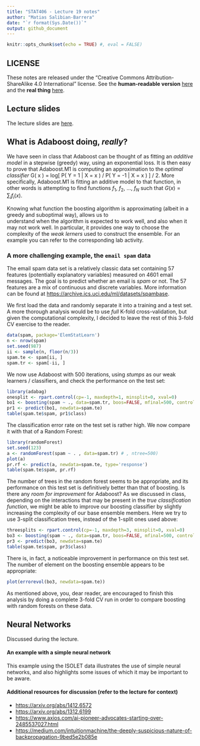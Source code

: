 ```yaml
---
title: "STAT406 - Lecture 19 notes"
author: "Matias Salibian-Barrera"
date: "`r format(Sys.Date())`"
output: github_document
---
```


```r
knitr::opts_chunk$set(echo = TRUE) #, eval = FALSE)
```

## LICENSE
These notes are released under the 
"Creative Commons Attribution-ShareAlike 4.0 International" license. 
See the **human-readable version** [here](https://creativecommons.org/licenses/by-sa/4.0/)
and the **real thing** [here](https://creativecommons.org/licenses/by-sa/4.0/legalcode). 

## Lecture slides

The lecture slides are [here](STAT406-17-lecture-19.pdf).

## What is Adaboost doing, *really*? 

We have seen in class that Adaboost can be thought of as 
fitting an *additive model* in a stepwise (greedy) way,
using an exponential loss. 
It is then easy to prove that Adaboost.M1 
is computing an approximation to the *optimal classifier*
G( x ) = log[ P( Y = 1 | X = x ) / P( Y = -1 | X = x ) ] / 2.
More specifically, Adaboost.M1 is fitting an 
additive model to that function, in other words is
attempting to find functions $f_1$, $f_2$, ..., $f_N$ such that 
$G(x) = \sum_i f_i( x )$. 

Knowing what function the boosting algorithm is approximating (albeit in 
a greedy and suboptimal way), allows us to   
understand when the algorithm is expected to work well,
and also when it may not work well. 
In particular, it provides one way to choose the complexity of the 
*weak lerners* used to construct the ensemble. For an example
you can refer to the corresponding lab activity. 

### A more challenging example, the `email spam` data

The email spam data set is a relatively classic data set 
containing 57 features (potentially explanatory variables) 
measured on 4601 email messages. The goal is to predict
whether an email is *spam* or not. The 57 features are 
a mix of continuous and discrete variables. More information
can be found at
[https://archive.ics.uci.edu/ml/datasets/spambase](https://archive.ics.uci.edu/ml/datasets/spambase).

We first load the data and randomly separate it into a training and
a test set. A more thorough analysis would be to use 
*full* K-fold cross-validation, but given the computational
complexity, I decided to leave the rest of this 
3-fold CV exercise to the reader. 
```r
data(spam, package='ElemStatLearn')
n <- nrow(spam)
set.seed(987)
ii <- sample(n, floor(n/3))
spam.te <- spam[ii, ]
spam.tr <- spam[-ii, ]
```
We now use Adaboost with 500 iterations, using *stumps* as our
weak learners / classifiers, and check the performance on
the test set:
```r
library(adabag)
onesplit <- rpart.control(cp=-1, maxdepth=1, minsplit=0, xval=0)
bo1 <- boosting(spam ~ ., data=spam.tr, boos=FALSE, mfinal=500, control=onesplit)
pr1 <- predict(bo1, newdata=spam.te)
table(spam.te$spam, pr1$class)
```
The classification error rate on the test set is rather high. We now
compare it with that of a Random Forest:

```r
library(randomForest)
set.seed(123) 
a <- randomForest(spam ~ . , data=spam.tr) # , ntree=500)
plot(a)
pr.rf <- predict(a, newdata=spam.te, type='response')
table(spam.te$spam, pr.rf)
```

The number of trees in the random forest seems to be appropriate, and its
performance on this test set is definitively better than that of 
boosting. Is there any *room for improvement* for Adaboost? 
As we discussed in class, depending on the interactions that may be 
present in the *true classification function*, we might be able to 
improve our boosting classifier by slightly increasing the complexity
of our base ensemble members. Here we try to use 3-split classification
trees, instead of the 1-split ones used above:
```r
threesplits <- rpart.control(cp=-1, maxdepth=3, minsplit=0, xval=0)
bo3 <- boosting(spam ~ ., data=spam.tr, boos=FALSE, mfinal=500, control=threesplits)
pr3 <- predict(bo3, newdata=spam.te)
table(spam.te$spam, pr3$class)
```
There is, in fact, a noticeable improvement in performance on this
test set. The number of element on the boosting ensemble appears to be
appropriate:

```r
plot(errorevol(bo3, newdata=spam.te))
```

As mentioned above, you, dear reader, are encouraged to finish this analysis
by doing a complete 3-fold CV run in order to compare boosting with random 
forests on these data. 

<!-- ## Gradient boosting -->

<!-- Discussed during the lecture.  -->

## Neural Networks

Discussed during the lecture. 

#### An example with a simple neural network

This example using the ISOLET data illustrates the use of simple
neural networks, and also highlights some issues of which it may 
be important to be aware. 


#### Additional resources for discussion (refer to the lecture for context)

* [https://arxiv.org/abs/1412.6572](https://arxiv.org/abs/1412.6572)
* [https://arxiv.org/abs/1312.6199](https://arxiv.org/abs/1312.6199)
* [https://www.axios.com/ai-pioneer-advocates-starting-over-2485537027.html](https://www.axios.com/ai-pioneer-advocates-starting-over-2485537027.html)
* [https://medium.com/intuitionmachine/the-deeply-suspicious-nature-of-backpropagation-9bed5e2b085e](https://medium.com/intuitionmachine/the-deeply-suspicious-nature-of-backpropagation-9bed5e2b085e)



